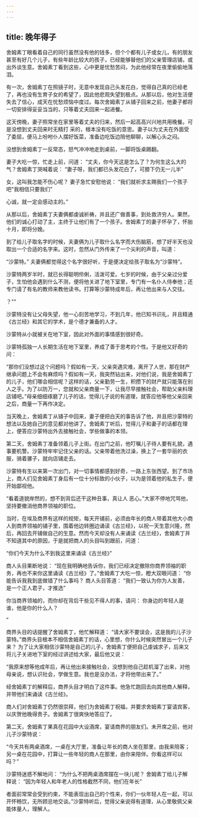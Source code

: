 ```yaml
---
---
---
```

title: 晚年得子
---



舍姆素丁眼看着自己的同行虽然没有他的钱多，但个个都有儿子或女儿，有的朋友甚至有好几个儿子，有些年龄比较大的孩子，已经能够替他们的父亲管理店铺，或出外谈生意。舍姆素丁看到这些，心中更是忧愁苦闷，为此他经常在夜里偷偷地落泪。

有一次，舍姆素丁在照镜子时，无意中发现自己头发花白，觉得自己真的已经老了，再也没有生育子女的希望了，因此他悲观失望到极点。从那以后，他对生活便失去了信心，成天在忧愁烦恼中度过。每次舍姆素丁从铺子回来之前，他妻子都将一切安排得妥妥当当的，只等着丈夫回来一起进餐。

这天傍晚，妻子照常坐在家里等着丈夫的归来，然后一起高高兴兴地共用晚餐。可是没想到丈夫回来时无精打
采的，根本没有吃饭的意思。妻子以为丈夫在外面受了委屈，便马上吩咐仆人摆好饭菜，准备边吃饭边陪他聊聊，以解心头之闷。

没想到舍姆素丁一反常态，怒气冲冲地走到桌前，一脚将饭桌踢翻。

妻子大吃一惊，忙走上前，问道：
“丈夫，你今天这是怎么了？为何生这么大的气？舍姆素丁哭喊着说：
“妻子呀，我们都已头发花白了，可膝下仍无一儿半”

女，这叫我怎能不伤心呢？
妻子急忙安慰他说：
“我们就祈求主赐我们一个孩子吧"我相信只要我们”

心诚，就一定会感动主的。”

从那以后，舍姆素丁夫妻俩都虔诚祈祷，并且还广做善事，到处救济穷人。果然，他们的诚心打动了主，主终于让他们有了一个孩子。舍姆素丁的妻子怀孕了，怀胎十月，即将分娩。

到了给儿子取名字的时候，夫妻俩为儿子取什么名字而大伤脑筋，想了好半天也没取出一个合适的名字来。这时，忽然从门外传来了一个尖利的声音，叫道：

“沙蒙特。”
夫妻俩都觉得这个名字很好听，于是便决定给孩子取名为“沙蒙特”。

沙蒙特两岁半时，就已长得聪明伶俐，活泼可爱。七岁的时候，由于父亲过分爱子，生怕他会遇到什么不测，便将他关进了地下室里，专门有一名仆人侍奉他；还专门请了有名的教师来教他读书。打算等沙蒙特成年后，再让他出来与人交往。

？""

沙蒙特没有让父母失望，他一心刻苦地学习，不到几年，他已知书识礼，并且精通《古兰经》和其它的学术，是个德才兼备的人才。

沙蒙特从小就被关在地下室，因此对外面的事情感到很好奇。

沙蒙特孤独一人长期生活在地下室里，养成了善于思考的个性。于是他又好奇的问：

“那你们没想过这个问题吗？假如有一天，父亲突遇灾难，离开了人世，那在财产继承问题上不会有麻烦吗？假如有一天，我突然钻出来，对他们说，我是舍姆素丁的儿子，他们哪会相信呢？这样的话，父亲勤劳一生，积攒下的财产就只能落在别人之手。为了以防万一，您就和父亲商量一下，让我尽早接触社会，帮助父亲料理店铺吧。”母亲细细琢磨了儿子的话，觉得儿子说的有道理，就答应他等他父亲回来之后，商量一下再作决定。

当天晚上，舍姆素丁从铺子中回来，妻子便把白天的事告诉了他，并且把沙蒙特的想法以及她自己的意见都对他讲了。舍姆素丁听后，觉得儿子和妻子的话都在理上，便答应沙蒙特出外去接触社会，学些做事的本领。

第二天，舍姆素丁准备领着儿子上街。在出门之前，他叮嘱儿子待人要有礼貌，遇事要机警。沙蒙特牢牢记住父亲的话。父亲带着他洗过澡，换上了一套华丽的衣服，骑着骡子，就向店铺走去。

沙蒙特有生以来第一次出门，对一切事情都感到好奇，一路上东张西望。到了市场上，商人们见舍姆素丁身后有一位十分标致的小伙子，以为是领着他的私生子，便开始鄙视他。

“看着道貌岸然的，想不到背后还干这种丑事，真让人
恶心。”大家不停地咒骂他，坚持要撤消他商界领袖的职位。

当时，在埃及商界有这样的规矩，每天开铺前，必须由年长的商人带着其他大小商人到商界领袖的铺子里，围着他边转圈边诵读《古兰经》，以祝一天生意兴隆，然后，再回去开铺做自己的生意。然而今天却没有人来诵读《古兰经》，舍姆素丁并不知道其中的原因，于是就把商人的头目叫到跟前，问道：

“你们今天为什么不到我这里来诵读《古兰经》”

商人头目果断地说：
“现在我明确地告诉你，我们已经决定撤除你商界领袖的职务，再也不来你这里诵读《古兰经》了。”舍姆素丁大吃一惊，瞪大双眼问道：
“你能告诉我我到底做错了什么事吗？
商人头目答道：
“我们一致认为你为人友善，是一个正人君子，才推选”

你当商界领袖的，而你却在背后干些见不得人的事，请问：
你身边的年轻人是谁，他是你的什么人？

”

商界头目的话提醒了舍姆素丁，他忙解释道：
“请大家不要误会，这是我的儿子沙蒙特。”商界头目根本不相信舍姆素丁的话，心里想，你什么时候突然冒出一个儿子来？
为了让大家相信沙蒙特是自己的儿子，舍姆素丁便把自己虔诚求子，后来又将儿子关进地下室的经过讲述给大家，最后他又说：

“我原来想等他成年后，再让他出来接触社会，没想到他自己趁机溜了出来，对他母亲说，想认识社会，学做生意。我也是没办法，才将他带出来了。”



经舍姆素丁的解释后，商界头目才明白了这件事。他急忙跑回去向其他商人解释，并带他们来诵读《古兰经》。

商人们对舍姆素丁仍然很崇拜，他们为舍姆素丁祝福，并要求舍姆素丁宴请宾客，以庆贺他晚得贵子。舍姆素丁很爽快地答应了。

第二天，舍姆素丁果真在花园中大设酒席，宴请商界的朋友们。未开席之前，他对儿子沙蒙特说：

“今天共有两桌酒席，一桌在大厅里，准备让年长的商人坐在那里，由我来陪客；另一桌在花园中，打算让一些年轻的商人在那里，由你来陪伴。你看这样可以吗？”

沙蒙特迷惑不解地问：
“为什么不把两桌酒席摆在一块儿呢？
舍姆素丁给儿子解释说：
“因为年轻人和年老人的性格截然不同，他们在年长”

者面前常常会受到约束，不能表现出自己的个性来，你们一伙年轻人在一起，可以开怀畅饮，无所顾忌地交谈。”沙蒙特听后，觉得父亲说得有道理，从心里敬佩父亲能体量人，理解人。